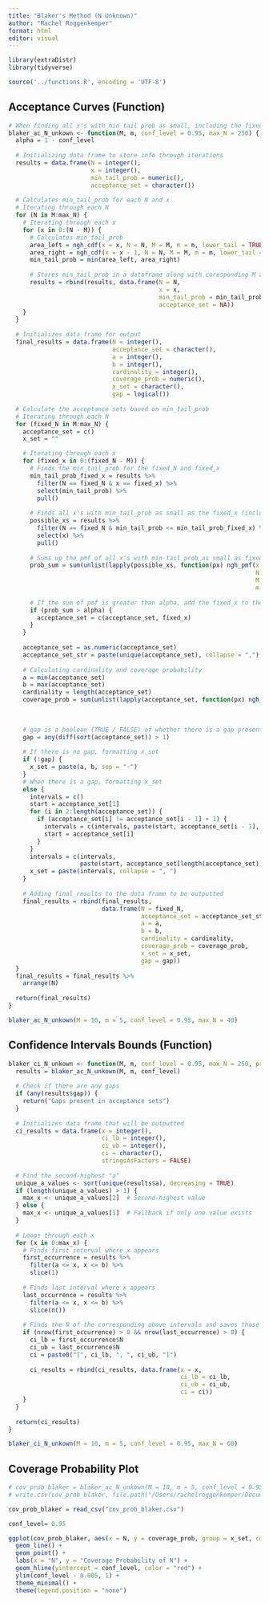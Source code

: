 ```yaml
---
title: "Blaker's Method (N Unknown)"
author: "Rachel Roggenkemper"
format: html
editor: visual
---
```


```r
library(extraDistr)
library(tidyverse)

source('../functions.R', encoding = 'UTF-8')
```

## Acceptance Curves (Function)

```r
# When finding all x's with min tail prob as small, including the fixed_x 
blaker_ac_N_unkown <- function(M, m, conf_level = 0.95, max_N = 250) {
  alpha = 1 - conf_level 
  
  # Initializing data frame to store info through iterations
  results = data.frame(N = integer(), 
                       x = integer(), 
                       min_tail_prob = numeric(), 
                       acceptance_set = character())
  
  # Calculates min_tail_prob for each N and x
  # Iterating through each N
  for (N in M:max_N) {
    # Iterating through each x 
    for (x in 0:(N - M)) {
      # Calculates min_tail_prob
      area_left = ngh_cdf(x = x, N = N, M = M, m = m, lower_tail = TRUE)
      area_right = ngh_cdf(x = x - 1, N = N, M = M, m = m, lower_tail = FALSE)
      min_tail_prob = min(area_left, area_right)
      
      # Stores min_tail_prob in a dataframe along with coresponding M and x
      results = rbind(results, data.frame(N = N, 
                                          x = x,
                                          min_tail_prob = min_tail_prob,
                                          acceptance_set = NA))
    }
  }
  
  # Initializes data frame for output 
  final_results = data.frame(N = integer(), 
                             acceptance_set = character(), 
                             a = integer(), 
                             b = integer(), 
                             cardinality = integer(), 
                             coverage_prob = numeric(), 
                             x_set = character(), 
                             gap = logical())
  
  # Calculate the acceptance sets based on min_tail_prob
  # Iterating through each N
  for (fixed_N in M:max_N) {
    acceptance_set = c()
    x_set = ""

    # Iterating through each x 
    for (fixed_x in 0:(fixed_N - M)) {
      # Finds the min_tail_prob for the fixed_N and fixed_x
      min_tail_prob_fixed_x = results %>% 
        filter(N == fixed_N & x == fixed_x) %>% 
        select(min_tail_prob) %>% 
        pull()
      
      # Finds all x's with min_tail_prob as small as the fixed_x (includes fixed_x)
      possible_xs = results %>% 
        filter(N == fixed_N & min_tail_prob <= min_tail_prob_fixed_x) %>% 
        select(x) %>% 
        pull()
      
      # Sums up the pmf of all x's with min-tail prob as small as fixed_x
      prob_sum = sum(unlist(lapply(possible_xs, function(px) ngh_pmf(x = px, 
                                                                     N = fixed_N, 
                                                                     M = M, 
                                                                     m = m))))
      
      # If the sum of pmf is greater than alpha, add the fixed_x to the acceptance set 
      if (prob_sum > alpha) {
        acceptance_set = c(acceptance_set, fixed_x)
      }
    }
  
    acceptance_set = as.numeric(acceptance_set)
    acceptance_set_str = paste(unique(acceptance_set), collapse = ",")
    
    # Calculating cardinality and coverage probability 
    a = min(acceptance_set)
    b = max(acceptance_set)
    cardinality = length(acceptance_set)
    coverage_prob = sum(unlist(lapply(acceptance_set, function(px) ngh_pmf(x = px, 
                                                                           N = fixed_N, 
                                                                           M = M, 
                                                                           m = m))))
    # gap is a boolean (TRUE / FALSE) of whether there is a gap present in acceptance set
    gap = any(diff(sort(acceptance_set)) > 1)
    
    # If there is no gap, formatting x_set
    if (!gap) {
      x_set = paste(a, b, sep = "-")
    } 
    # When there is a gap, formatting x_set 
    else {
      intervals = c()
      start = acceptance_set[1]
      for (i in 2:length(acceptance_set)) {
        if (acceptance_set[i] != acceptance_set[i - 1] + 1) {
          intervals = c(intervals, paste(start, acceptance_set[i - 1], sep = "-"))
          start = acceptance_set[i]
        }
      }
      intervals = c(intervals, 
                    paste(start, acceptance_set[length(acceptance_set)], sep = "-"))
      x_set = paste(intervals, collapse = ", ")
    }
    
    # Adding final_results to the data frame to be outputted 
    final_results = rbind(final_results, 
                          data.frame(N = fixed_N, 
                                     acceptance_set = acceptance_set_str, 
                                     a = a, 
                                     b = b, 
                                     cardinality = cardinality, 
                                     coverage_prob = coverage_prob, 
                                     x_set = x_set, 
                                     gap = gap))
  }
  final_results = final_results %>%
    arrange(N)
  
  return(final_results)
}
```

```r
blaker_ac_N_unkown(M = 10, m = 5, conf_level = 0.95, max_N = 40)
```

## Confidence Intervals Bounds (Function)

```r
blaker_ci_N_unkown <- function(M, m, conf_level = 0.95, max_N = 250, procedure = "MST") {
  results = blaker_ac_N_unkown(M, m, conf_level)
  
  # Check if there are any gaps
  if (any(results$gap)) {
    return("Gaps present in acceptance sets")
  }
  
  # Initializes data frame that will be outputted 
  ci_results = data.frame(x = integer(), 
                          ci_lb = integer(), 
                          ci_ub = integer(), 
                          ci = character(),
                          stringsAsFactors = FALSE)
  
  # Find the second-highest "a"
  unique_a_values <- sort(unique(results$a), decreasing = TRUE)
  if (length(unique_a_values) > 1) {
    max_x <- unique_a_values[2]  # Second-highest value
  } else {
    max_x <- unique_a_values[1]  # Fallback if only one value exists
  }
  
  # Loops through each x 
  for (x in 0:max_x) {
    # Finds first interval where x appears 
    first_occurrence = results %>% 
      filter(a <= x, x <= b) %>% 
      slice(1)
    
    # Finds last interval where x appears 
    last_occurrence = results %>% 
      filter(a <= x, x <= b) %>% 
      slice(n())
    
    # Finds the N of the corresponding above intervals and saves those as the CI bounds
    if (nrow(first_occurrence) > 0 && nrow(last_occurrence) > 0) {
      ci_lb = first_occurrence$N
      ci_ub = last_occurrence$N
      ci = paste0("[", ci_lb, ", ", ci_ub, "]")
      
      ci_results = rbind(ci_results, data.frame(x = x, 
                                                ci_lb = ci_lb, 
                                                ci_ub = ci_ub, 
                                                ci = ci))
    }
  }
  
  return(ci_results)
}
```

```r
blaker_ci_N_unkown(M = 10, m = 5, conf_level = 0.95, max_N = 60)
```

## Coverage Probability Plot

```r
# cov_prob_blaker = blaker_ac_N_unkown(M = 10, m = 5, conf_level = 0.95, max_N = 250)
# write.csv(cov_prob_blaker, file.path("/Users/rachelroggenkemper/Documents/NegativeHypergeometric/N_Unknown", "cov_prob_blaker.csv"), row.names = FALSE)

cov_prob_blaker = read_csv("cov_prob_blaker.csv")

conf_level= 0.95

ggplot(cov_prob_blaker, aes(x = N, y = coverage_prob, group = x_set, color = x_set)) +
  geom_line() +
  geom_point() +
  labs(x = "N", y = "Coverage Probability of N") +
  geom_hline(yintercept = conf_level, color = "red") +
  ylim(conf_level - 0.005, 1) +
  theme_minimal() +
  theme(legend.position = "none")
```
